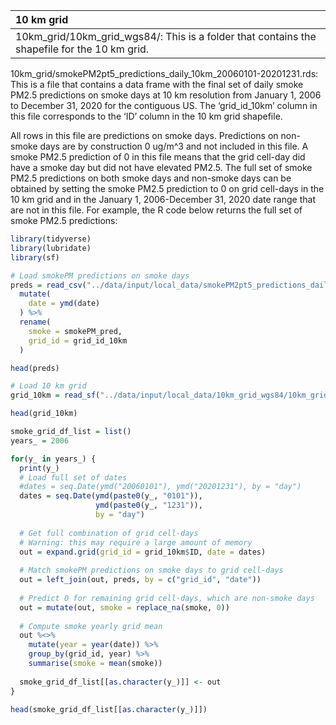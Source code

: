 
--------------------------------------------------------------------------------
10 km grid
--------------------------------------------------------------------------------
10km_grid/10km_grid_wgs84/:
This is a folder that contains the shapefile for the 10 km grid.

--------------------------------------------------------------------------------
10km_grid/smokePM2pt5_predictions_daily_10km_20060101-20201231.rds:
This is a file that contains a data frame with the final set of daily smoke PM2.5 predictions on smoke days at 10 km resolution from January 1, 2006 to December 31, 2020 for the contiguous US. The 'grid_id_10km' column in this file corresponds to the 'ID' column in the 10 km grid shapefile.

All rows in this file are predictions on smoke days. Predictions on non-smoke days are by construction 0 ug/m^3 and not included in this file. A smoke PM2.5 prediction of 0 in this file means that the grid cell-day did have a smoke day but did not have elevated PM2.5. The full set of smoke PM2.5 predictions on both smoke days and non-smoke days can be obtained by setting the smoke PM2.5 prediction to 0 on grid cell-days in the 10 km grid and in the January 1, 2006-December 31, 2020 date range that are not in this file. For example, the R code below returns the full set of smoke PM2.5 predictions:

```r
library(tidyverse)
library(lubridate)
library(sf)
```

```r
# Load smokePM predictions on smoke days
preds = read_csv("../data/input/local_data/smokePM2pt5_predictions_daily_10km_20060101-20201231.csv") %>% 
  mutate(
    date = ymd(date)
  ) %>% 
  rename(
    smoke = smokePM_pred,
    grid_id = grid_id_10km
  )

head(preds)
```

```r
# Load 10 km grid
grid_10km = read_sf("../data/input/local_data/10km_grid_wgs84/10km_grid_wgs84.shp")

head(grid_10km)
```

```r
smoke_grid_df_list = list()
years_ = 2006

for(y_ in years_) {
  print(y_)
  # Load full set of dates
  #dates = seq.Date(ymd("20060101"), ymd("20201231"), by = "day")
  dates = seq.Date(ymd(paste0(y_, "0101")), 
                   ymd(paste0(y_, "1231")), 
                   by = "day")
  
  # Get full combination of grid cell-days
  # Warning: this may require a large amount of memory
  out = expand.grid(grid_id = grid_10km$ID, date = dates)
  
  # Match smokePM predictions on smoke days to grid cell-days
  out = left_join(out, preds, by = c("grid_id", "date"))
  
  # Predict 0 for remaining grid cell-days, which are non-smoke days
  out = mutate(out, smoke = replace_na(smoke, 0))
  
  # Compute smoke yearly grid mean
  out %<>% 
    mutate(year = year(date)) %>% 
    group_by(grid_id, year) %>% 
    summarise(smoke = mean(smoke))
  
  smoke_grid_df_list[[as.character(y_)]] <- out
}

head(smoke_grid_df_list[[as.character(y_)]])
```
